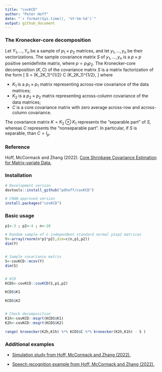 ```yaml
---
title: "covKCD" 
author: "Peter Hoff"
date: "`r format(Sys.time(), '%Y-%m-%d')`"  
output: github_document 
--- 
```



### The Kronecker-core decomposition 

Let $Y_1,\ldots,Y_n$ be a sample of $p_1\times p_2$ matrices, and 
let $y_1,\ldots,y_n$ be their vectorizations. The sample covariance 
matrix $S$ of $y_1,\ldots, y_n$ is a $p\times p$ positive semidefinite 
matrix, where $p=p_1p_2$. 
The Kronecker-core decomposition $(K,C)$ of the covariance matrix $S$ is 
a matrix factorization of the form 
\[
S = (K_2\otimes K_1)^{1/2} C (K_2\otimes K_1)^{1/2}, 
\]
where  

* $K_1$ is a $p_1\times p_1$ matrix representing 
across-row covariance of the data matrices;  
* $K_2$ is a $p_2\times p_2$ matrix representing 
across-column covariance of the data matrices; 
* $C$ is a core covariance matrix with zero
average across-row and across-column covariance. 

The covariance matrix $K=K_2\otimes K_1$ represents
the "separable part" of $S$, whereas $C$ represents the "nonseparable part". 
In particular, if $S$ is separable, than $C=I_p$. 

### Reference

Hoff, McCormack and Zhang (2022). [Core Shrinkage Covariance Estimation for Matrix-variate Data.](https://arxiv.org/abs/2207.12484)


### Installation

```r
# Development version 
devtools::install_github("pdhoff/covKCD")   

# CRAN-approved version 
install.packages("covKCD") 
```


### Basic usage

```r
p1<-3 ; p2<-4 ; n<-10 

# Random sample of n independent standard normal p1xp2 matrices 
Y<-array(rnorm(n*p1*p2),dim=c(n,p1,p2)) 
dim(Y)


# Sample covariance matrix 
S<-covKCD::mcov(Y) 
dim(S) 


# KCD 
KCDS<-covKCD::covKCD(S,p1,p2) 

KCDS$K1 

KCDS$K2


# Check decomposition 
K1h<-covKCD::msqrt(KCDS$K1) 
K2h<-covKCD::msqrt(KCDS$K2) 

range( kronecker(K2h,K1h) %*% KCDS$C %*% kronecker(K2h,K1h) - S )
```

### Additional examples

* [Simulation study from Hoff, McCormack and Zhang (2022).](https://www2.stat.duke.edu/~pdh10/Code/arXiv.2207.12484/)

* [Speech recognition example from Hoff, McCormack and Zhang (2022).](https://www2.stat.duke.edu/~pdh10/Code/arXiv.2207.12484/)
  



